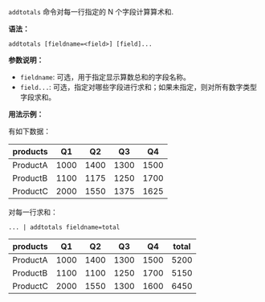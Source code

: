 `addtotals` 命令对每一行指定的 N 个字段计算算术和.

**语法：**

```
addtotals [fieldname=<field>] [field]...
```

**参数说明：**

* `fieldname`: 可选，用于指定显示算数总和的字段名称。
* `field...`: 可选，指定对哪些字段进行求和；如果未指定，则对所有数字类型字段求和。

**用法示例：**

有如下数据：

products|Q1|Q2|Q3|Q4
--------|--|--|--|--
ProductA|1000|1400|1300|1500
ProductB|1100|1175|1250|1700
ProductC|2000|1550|1375|1625

对每一行求和：

```
... | addtotals fieldname=total
```

products|Q1|Q2|Q3|Q4|total
--------|--|--|--|--|-----
ProductA|1000|1400|1300|1500|5200
ProductB|1100|1100|1250|1700|5150
ProductC|2000|1550|1300|1600|6450
